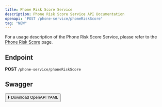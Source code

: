 ```yaml
---
title: Phone Risk Score Service
description: Phone Risk Score Service API Documentation
openapi: 'POST /phone-service/phoneRiskScore'
tag: "NEW"
---
```


For a usage description of the Phone Risk Score Service, please refer to the [Phone Risk Score](/essentials/phoneServices) page.

## Endpoint

**POST** `/phone-service/phoneRiskScore`

## Swagger
<a href="/public/downloads/swagger/phoneService.postman_collection.json" download="phoneService.postman_collection.json">
  <button>⬇️ Download OpenAPI YAML</button>
</a>
